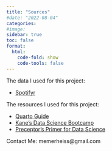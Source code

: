 ```yaml
---
title: "Sources"
#date: "2022-08-04"
categories:
#image:  
sidebar: true
toc: false
format:
  html:
    code-fold: show
    code-tools: false
---
```


The data I used for this project:

 -  [Spotifyr](https://www.rdocumentation.org/packages/spotifyr/versions/2.1.1)

The resources I used for this project:

 -  [Quarto Guide](https://quarto.org/docs/guide/)
 -  [Kane's Data Science Bootcamp](https://bootcamp.davidkane.info/)
 -  [Preceptor's Primer for Data Science](https://ppbds.github.io/primer/index.html)
 
 Contact Me:
memerheiss@gmail.com